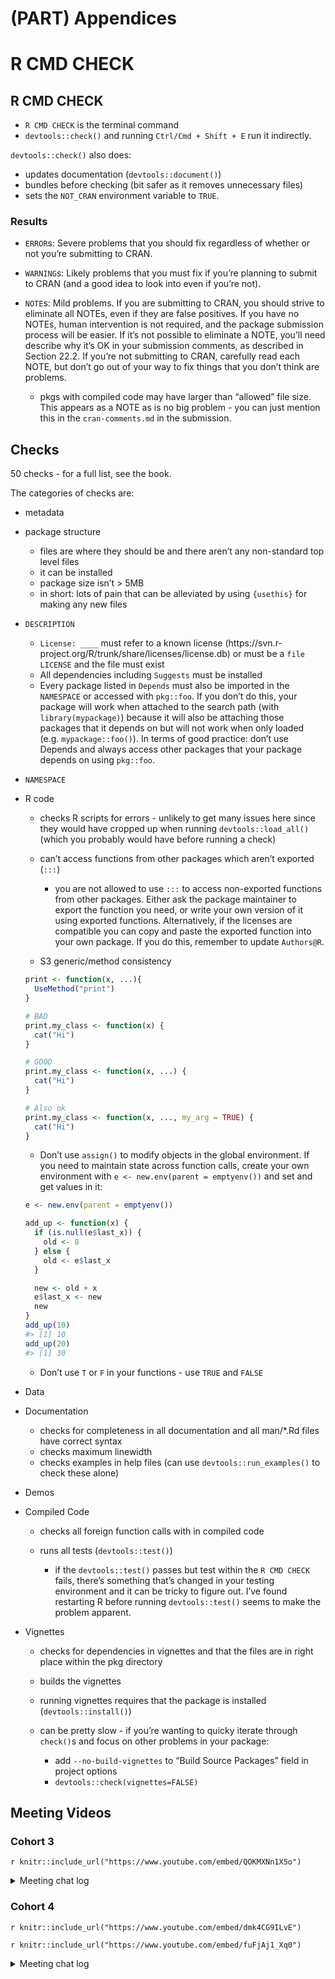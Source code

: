 # (PART) Appendices {-}

# R CMD CHECK


## R CMD CHECK

- `R CMD CHECK` is the terminal command
- `devtools::check()` and running `Ctrl/Cmd + Shift + E` run it indirectly.

`devtools::check()` also does:

- updates documentation (`devtools::document()`)
- bundles before checking (bit safer as it removes unnecessary files)
- sets the `NOT_CRAN` environment variable to `TRUE`.


### Results

- `ERROR`s: Severe problems that you should fix regardless of whether or not you’re submitting to CRAN.
- `WARNING`s: Likely problems that you must fix if you’re planning to submit to CRAN (and a good idea to look into even if you’re not).
- `NOTE`s: Mild problems. If you are submitting to CRAN, you should strive to eliminate all NOTEs, even if they are false positives. If you have no NOTEs, human intervention is not required, and the package submission process will be easier. If it’s not possible to eliminate a NOTE, you’ll need describe why it’s OK in your submission comments, as described in Section 22.2. If you’re not submitting to CRAN, carefully read each NOTE, but don’t go out of your way to fix things that you don’t think are problems.

    - pkgs with compiled code may have larger than "allowed" file size. This appears as a NOTE as is no big problem - you can just mention this in the `cran-comments.md` in the submission.


## Checks

50 checks - for a full list, see the book.

The categories of checks are:

- metadata
- package structure

    - files are where they should be and there aren't any non-standard top level files
    - it can be installed
    - package size isn't > 5MB
    - in short: lots of pain that can be alleviated by using `{usethis}` for making any new files

- `DESCRIPTION`

    - `License: ____` must refer to a known license (https://svn.r-project.org/R/trunk/share/licenses/license.db) or must be a `file LICENSE` and the file must exist
    - All dependencies including `Suggests` must be installed
    - Every package listed in `Depends` must also be imported in the `NAMESPACE` or accessed with `pkg::foo`. If you don’t do this, your package will work when attached to the search path (with `library(mypackage)`) because it will also be attaching those packages that it depends on but will not work when only loaded (e.g. `mypackage::foo()`). In terms of good practice: don't use Depends and always access other packages that your package depends on using `pkg::foo`.

- `NAMESPACE`
- R code

    - checks R scripts for errors - unlikely to get many issues here since they would have cropped up when running `devtools::load_all()` (which you probably would have before running a check)
    - can't access functions from other packages which aren't exported (`:::`)

        - you are not allowed to use `:::` to access non-exported functions from other packages. Either ask the package maintainer to export the function you need, or write your own version of it using exported functions. Alternatively, if the licenses are compatible you can copy and paste the exported function into your own package. If you do this, remember to update `Authors@R`.
    
    - S3 generic/method consistency

    ```r
    print <- function(x, ...){
      UseMethod("print")
    }
    
    # BAD
    print.my_class <- function(x) {
      cat("Hi")
    }
    
    # GOOD
    print.my_class <- function(x, ...) {
      cat("Hi")
    }
    
    # Also ok
    print.my_class <- function(x, ..., my_arg = TRUE) {
      cat("Hi")
    }
    ```

    - Don’t use `assign()` to modify objects in the global environment. If you need to maintain state across function calls, create your own environment with `e <- new.env(parent = emptyenv())` and set and get values in it:
        
    ```r
    e <- new.env(parent = emptyenv())
    
    add_up <- function(x) {
      if (is.null(e$last_x)) {
        old <- 0
      } else {
        old <- e$last_x
      }
    
      new <- old + x
      e$last_x <- new
      new
    }
    add_up(10)
    #> [1] 10
    add_up(20)
    #> [1] 30
    ```

    - Don't use `T` or `F` in your functions - use `TRUE` and `FALSE`

- Data
- Documentation

    - checks for completeness in all documentation and all man/*.Rd files have correct syntax
    - checks maximum linewidth
    - checks examples in help files (can use `devtools::run_examples()` to check these alone)

- Demos
- Compiled Code

    - checks all foreign function calls with in compiled code
    - runs all tests (`devtools::test()`)
    
        - if the `devtools::test()` passes but test within the `R CMD CHECK` fails, there's something that's changed in your testing environment and it can be tricky to figure out. I've found restarting R before running `devtools::test()` seems to make the problem apparent.

- Vignettes
    
    - checks for dependencies in vignettes and that the files are in right place within the pkg directory
    - builds the vignettes
    - running vignettes requires that the package is installed (`devtools::install()`)
    - can be pretty slow - if you're wanting to quicky iterate through `check()`s and focus on other problems in your package:
        
        - add `--no-build-vignettes` to "Build Source Packages" field in project options
        - `devtools::check(vignettes=FALSE)`

## Meeting Videos

### Cohort 3

`r knitr::include_url("https://www.youtube.com/embed/QOKMXNn1X5o")`

<details>
<summary> Meeting chat log </summary>

```
00:48:13	Brendan Lam:	I don't know what CRAN reviews, but ROpenSci is pretty transparent about how they do software review: https://devguide.ropensci.org/
01:00:06	Arun Chavan:	omg
01:03:13	Brendan Lam:	Thanks Collin! You've done an exceptionally good job leading this cohort.
01:05:48	Arun Chavan:	https://dslcio.slack.com/archives/C0183F9UC2V/p1659977487900379
01:06:22	collinberke:	https://dslcio.slack.com/archives/C0183F9UC2V/p1659977487900379
01:08:19	collinberke:	https://avehtari.github.io/ROS-Examples/
01:11:12	Brendan Lam:	Same
```
</details>


### Cohort 4

`r knitr::include_url("https://www.youtube.com/embed/dmk4CG9ILvE")`

`r knitr::include_url("https://www.youtube.com/embed/fuFjAj1_Xq0")`

<details>
<summary> Meeting chat log </summary>

```
00:08:43	Data Science Learning Community:	New Zealand has extreme insects: https://en.wikipedia.org/wiki/Dryococelus_australis
00:10:57	Rebecca Butler:	(popping in as a fly on the wall even though I've never made a meeting for this club)
00:29:41	Olivier Leroy:	Am  the only one that use CRAN view ?
00:40:10	Olivier Leroy:	GitHub is starting to be really smart on it repo recommandation
00:49:28	Olivier Leroy:	Company that sell data products do not sometimes want their package public
00:50:31	Olivier Leroy:	Dealing with a lot of private package we have a lot of credentials issues (mainly bad practices)
00:58:06	Olivier Leroy:	For the users one package make it easier, one example could be {sf}
00:58:27	Olivier Leroy:	Default is that it is hard to build around {sf}
01:08:03	Jenny Bryan:	The Pragmatic Programmer
01:08:56	Data Science Learning Community:	https://www.manning.com/books/the-programmers-brain
01:10:50	Rebecca Butler:	I want to see a list of the blogs Jenny follows :)
01:11:11	Olivier Leroy:	Reacted to "I want to see a list..." with 👍
01:17:39	Data Science Learning Community:	Non-defaults in RStudio: usethis::use_blank_slate()
01:18:58	Olivier Leroy:	Thank you!
01:19:03	Gus Lipkin:	Thank you!
01:19:06	Rebecca Butler:	Thank you for your time, Jenny!
01:19:12	Schafer, Toryn:	Thank you!
01:19:13	Ryan McShane:	Thank you, and thank you for Happy Git with R!
01:19:14	Neil Birrell:	Thanks so much for your time and mahi on the book and packages Jenny!
```
</details>
